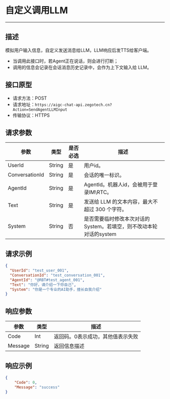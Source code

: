 # 自定义调用LLM
---

##  描述

模拟用户输入信息，自定义发送消息给LLM，LLM响应后发TTS给客户端。
- 当调用此接口时，若Agent正在说话，则会进行打断；
- 调用的信息会记录在会话消息历史记录中，会作为上下文输入给 LLM。

## 接口原型

- 请求方法：POST
- 请求地址：`https://aigc-chat-api.zegotech.cn?Action=SendAgentLLMInput`
- 传输协议：HTTPS

## 请求参数

| 参数 | 类型 | 是否必选 | 描述 |
|------|------|---------|------|
| UserId | String | 是 | 用户id。 |
| ConversationId | String | 是 | 会话的唯一标识。 |
| AgentId | String | 是 | AgentId。机器人id，会被用于登录IM\RTC。 |
| Text | String | 是 | 发送给 LLM 的文本内容，最大不超过 300 个字符。 |
| System | String | 否 | 是否需要临时修改本次对话的System。若填空，则不改动本轮对话的system |

## 请求示例

```json
{
  "UserId": "test_user_001",
  "ConversationId": "test_conversation_001",
  "AgentId": "@RBT#test_agent_001",
  "Text": "你好，请介绍一下你自己",
  "System": "你是一个专业的AI助手，擅长自我介绍"
}
```

## 响应参数

| 参数 | 类型 | 描述 |
|------|------|------|
| Code | Int | 返回码。0表示成功，其他值表示失败 |
| Message | String | 返回信息描述 |

## 响应示例

```json
{
    "Code": 0,
    "Message": "success"
}
```


